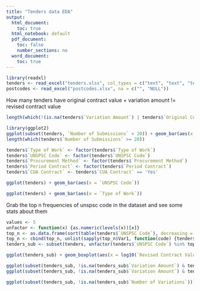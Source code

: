 ```yaml
---
title: "Tenders data EDA"
output:
  html_document: 
    toc: true
  html_notebook: default
  pdf_document: 
    toc: false
    number_sections: no
  word_document: 
    toc: true
---
```


```r
library(readxl)
tenders <- read_excel("tenders.xlsx", col_types = c("text", "text", "text", "text", "text", "text", "text", "date", "numeric", "text", "text", "text", "text", "numeric", "numeric", "text", "date", "date", "date", "date", "numeric", "text", "text", "text", "text", "text", "text", "text", "numeric", "numeric", "numeric", "numeric", "text", "date", "date", "text"), na = c("", "NULL"))
postcodes <- read_excel("postcodes.xlsx", na = c("", "NULL"))
```

How many tenders have original contract value + variation amount != revised contract value
```r
length(which(!(is.na(tenders$`Variation Amount`) | tenders$`Original Contract Value` + tenders$`Variation Amount` == tenders$`Revised Contract Value`)))
```


```r
library(ggplot2)
ggplot(subset(tenders, `Number of Submissions` < 20)) + geom_bar(aes(x = `Number of Submissions`))
length(which(tenders$`Number of Submissions` >= 20))
```

```r
tenders$`Type of Work` <- factor(tenders$`Type of Work`)
tenders$`UNSPSC Code` <- factor(tenders$`UNSPSC Code`)
tenders$`Procurement Method` <- factor(tenders$`Procurement Method`)
tenders$`Period Contract` <- factor(tenders$`Period Contract`)
tenders$`CUA Contract` <- tenders$`CUA Contract` == 'Yes'
```

```r
ggplot(tenders) + geom_bar(aes(x = `UNSPSC Code`))
```

```r
ggplot(tenders) + geom_bar(aes(x = `Type of Work`))
```

Grab the top n frequencies of unspsc code in the dataset and see some stats about them
```r
values <- 5
unfactor <- function(x) {as.numeric(levels(x))[x]}
top_n <- as.data.frame(sort(table(tenders$`UNSPSC Code`), decreasing = TRUE)[seq(values)])
top_n <- cbind(top_n, unlist(sapply(top_n$Var1, function(code) {tenders[which(tenders$`UNSPSC Code` == unfactor(code))[1], "UNSPSC Title"]}), use.names = FALSE))
tenders_sub <- subset(tenders, unfactor(tenders$`UNSPSC Code`) %in% top_n$Var1)
```

```r
ggplot(tenders_sub) + geom_boxplot(aes(x = log10(`Revised Contract Value`), y = `UNSPSC Title`))
```


```r
ggplot(subset(tenders_sub, !is.na(tenders_sub$`Variation Amount`) & tenders_sub$`Variation Amount` > 0)) + geom_boxplot(aes(x = log10(`Variation Amount`), y = `UNSPSC Title`))
ggplot(subset(tenders_sub, !is.na(tenders_sub$`Variation Amount`) & tenders_sub$`Variation Amount` < 0)) + geom_boxplot(aes(x = log10(-`Variation Amount`), y = `UNSPSC Title`))
```

```r
ggplot(subset(tenders_sub, !is.na(tenders_sub$`Number of Variations`))) + geom_boxplot(aes(x = log2(`Number of Variations`), y = `UNSPSC Title`))
```





